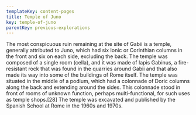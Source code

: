 ```yaml
---
templateKey: content-pages
title: Temple of Juno
key: temple-of-juno
parentKey: previous-explorations
---
```

The most conspicuous ruin remaining at the site of Gabii is a temple, generally attributed to Juno, which had six Ionic or Corinthian columns in the front and six on each side, excluding the back. The temple was composed of a single room (cella), and it was made of lapis Gabinus, a fire-resistant rock that was found in the quarries around Gabii and that also made its way into some of the buildings of Rome itself. The temple was situated in the middle of a podium, which had a colonnade of Doric columns along the back and extending around the sides. This colonnade stood in front of rooms of unknown function, perhaps multi-functional, for such uses as temple shops.\[28] The temple was excavated and published by the Spanish School at Rome in the 1960s and 1970s.

